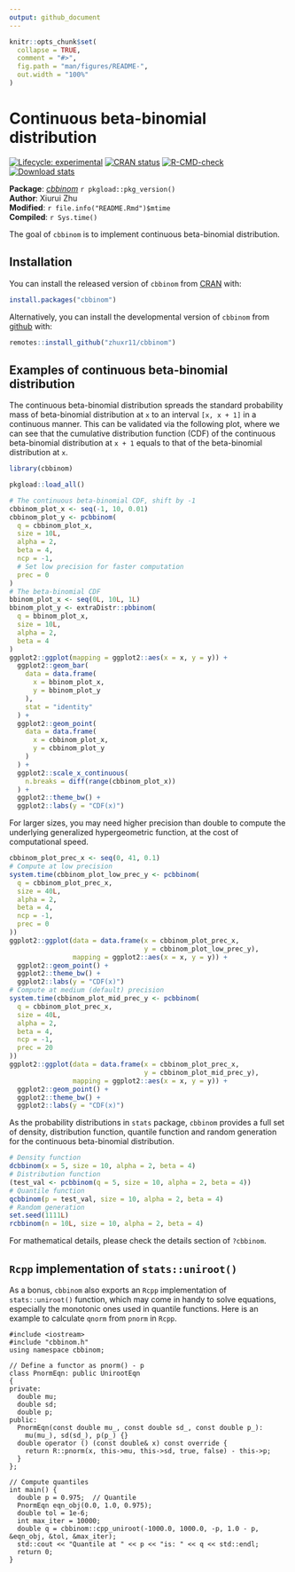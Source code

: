 ```yaml
---
output: github_document
---
```


<!-- README.md is generated from README.Rmd. Please edit that file -->

```r
knitr::opts_chunk$set(
  collapse = TRUE,
  comment = "#>",
  fig.path = "man/figures/README-",
  out.width = "100%"
)
```

# Continuous beta-binomial distribution

<!-- badges: start -->
[![Lifecycle: experimental](https://img.shields.io/badge/lifecycle-experimental-orange.svg)](https://lifecycle.r-lib.org/articles/stages.html#experimental)
[![CRAN status](https://www.r-pkg.org/badges/version/cbbinom)](https://CRAN.R-project.org/package=cbbinom)
[![R-CMD-check](https://github.com/zhuxr11/cbbinom/actions/workflows/R-CMD-check.yaml/badge.svg)](https://github.com/zhuxr11/cbbinom/actions/workflows/R-CMD-check.yaml)
[![Download stats](https://cranlogs.r-pkg.org/badges/grand-total/cbbinom)](https://CRAN.R-project.org/package=cbbinom)
<!-- badges: end -->

**Package**: [*cbbinom*](https://github.com/zhuxr11/cbbinom) `r pkgload::pkg_version()`<br />
**Author**: Xiurui Zhu<br />
**Modified**: `r file.info("README.Rmd")$mtime`<br />
**Compiled**: `r Sys.time()`

The goal of `cbbinom` is to implement continuous beta-binomial distribution.

## Installation

You can install the released version of `cbbinom` from [CRAN](https://cran.r-project.org/) with:

``` r
install.packages("cbbinom")
```

Alternatively, you can install the developmental version of `cbbinom` from [github](https://github.com/) with:

``` r
remotes::install_github("zhuxr11/cbbinom")
```

## Examples of continuous beta-binomial distribution

The continuous beta-binomial distribution spreads the standard probability mass of beta-binomial distribution at `x` to an interval `[x, x + 1]` in a continuous manner. This can be validated via the following plot, where we can see that the cumulative distribution function (CDF) of the continuous beta-binomial distribution at `x + 1` equals to that of the beta-binomial distribution at `x`.

```r
library(cbbinom)
```

```r
pkgload::load_all()
```

```r
# The continuous beta-binomial CDF, shift by -1
cbbinom_plot_x <- seq(-1, 10, 0.01)
cbbinom_plot_y <- pcbbinom(
  q = cbbinom_plot_x,
  size = 10L,
  alpha = 2,
  beta = 4,
  ncp = -1,
  # Set low precision for faster computation
  prec = 0
)
# The beta-binomial CDF
bbinom_plot_x <- seq(0L, 10L, 1L)
bbinom_plot_y <- extraDistr::pbbinom(
  q = bbinom_plot_x,
  size = 10L,
  alpha = 2,
  beta = 4
)
ggplot2::ggplot(mapping = ggplot2::aes(x = x, y = y)) +
  ggplot2::geom_bar(
    data = data.frame(
      x = bbinom_plot_x,
      y = bbinom_plot_y
    ),
    stat = "identity"
  ) +
  ggplot2::geom_point(
    data = data.frame(
      x = cbbinom_plot_x,
      y = cbbinom_plot_y
    )
  ) +
  ggplot2::scale_x_continuous(
    n.breaks = diff(range(cbbinom_plot_x))
  ) +
  ggplot2::theme_bw() +
  ggplot2::labs(y = "CDF(x)")
```

For larger sizes, you may need higher precision than double to compute the underlying generalized hypergeometric function, at the cost of computational speed.

```r
cbbinom_plot_prec_x <- seq(0, 41, 0.1)
# Compute at low precision
system.time(cbbinom_plot_low_prec_y <- pcbbinom(
  q = cbbinom_plot_prec_x,
  size = 40L,
  alpha = 2,
  beta = 4,
  ncp = -1,
  prec = 0
))
ggplot2::ggplot(data = data.frame(x = cbbinom_plot_prec_x,
                                  y = cbbinom_plot_low_prec_y),
                mapping = ggplot2::aes(x = x, y = y)) +
  ggplot2::geom_point() +
  ggplot2::theme_bw() +
  ggplot2::labs(y = "CDF(x)")
# Compute at medium (default) precision
system.time(cbbinom_plot_mid_prec_y <- pcbbinom(
  q = cbbinom_plot_prec_x,
  size = 40L,
  alpha = 2,
  beta = 4,
  ncp = -1,
  prec = 20
))
ggplot2::ggplot(data = data.frame(x = cbbinom_plot_prec_x,
                                  y = cbbinom_plot_mid_prec_y),
                mapping = ggplot2::aes(x = x, y = y)) +
  ggplot2::geom_point() +
  ggplot2::theme_bw() +
  ggplot2::labs(y = "CDF(x)")
```


As the probability distributions in `stats` package, `cbbinom` provides a full set of density, distribution function, quantile function and random generation for the continuous beta-binomial distribution.

```r
# Density function
dcbbinom(x = 5, size = 10, alpha = 2, beta = 4)
# Distribution function
(test_val <- pcbbinom(q = 5, size = 10, alpha = 2, beta = 4))
# Quantile function
qcbbinom(p = test_val, size = 10, alpha = 2, beta = 4)
# Random generation
set.seed(1111L)
rcbbinom(n = 10L, size = 10, alpha = 2, beta = 4)
```

For mathematical details, please check the details section of `?cbbinom`.

## `Rcpp` implementation of `stats::uniroot()`

As a bonus, `cbbinom` also exports an `Rcpp` implementation of `stats::uniroot()` function, which may come in handy to solve equations, especially the monotonic ones used in quantile functions. Here is an example to calculate `qnorm` from `pnorm` in `Rcpp`.

```Rcpp
#include <iostream>
#include "cbbinom.h"
using namespace cbbinom;

// Define a functor as pnorm() - p
class PnormEqn: public UnirootEqn
{
private:
  double mu;
  double sd;
  double p;
public:
  PnormEqn(const double mu_, const double sd_, const double p_):
    mu(mu_), sd(sd_), p(p_) {}
  double operator () (const double& x) const override {
    return R::pnorm(x, this->mu, this->sd, true, false) - this->p;
  }
};

// Compute quantiles
int main() {
  double p = 0.975;  // Quantile
  PnormEqn eqn_obj(0.0, 1.0, 0.975);
  double tol = 1e-6;
  int max_iter = 10000;
  double q = cbbinom::cpp_uniroot(-1000.0, 1000.0, -p, 1.0 - p, &eqn_obj, &tol, &max_iter);
  std::cout << "Quantile at " << p << "is: " << q << std::endl;
  return 0;
}
```

